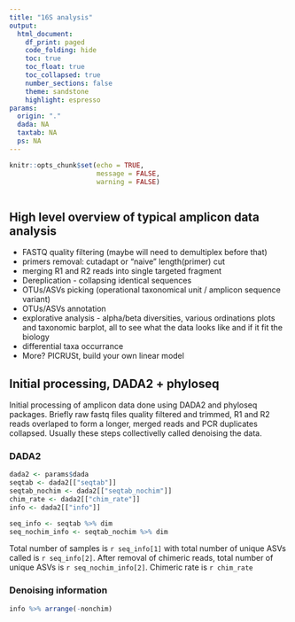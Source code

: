 ```yaml
---
title: "16S analysis"
output:
  html_document:
    df_print: paged
    code_folding: hide
    toc: true
    toc_float: true
    toc_collapsed: true
    number_sections: false
    theme: sandstone
    highlight: espresso
params:
  origin: "."
  dada: NA
  taxtab: NA
  ps: NA
---
```


```r
knitr::opts_chunk$set(echo = TRUE,
                      message = FALSE,
                      warning = FALSE)
```

```r
```

## High level overview of typical amplicon data analysis

- FASTQ quality filtering (maybe will need to demultiplex before that)
- primers removal: cutadapt or "naive" length(primer) cut
- merging R1 and R2 reads into single targeted fragment
- Dereplication - collapsing identical sequences
- OTUs/ASVs picking (operational taxonomical unit / amplicon sequence variant)
- OTUs/ASVs annotation
- explorative analysis - alpha/beta diversities, various ordinations plots and taxonomic barplot, all to see what the data looks like and if it fit the biology
- differential taxa occurrance
- More? PICRUSt, build your own linear model

## Initial processing, DADA2 + phyloseq

Initial processing of amplicon data done using DADA2 and phyloseq packages. Briefly raw fastq files
quality filtered and trimmed, R1 and R2 reads overlaped to form a longer, merged reads and PCR duplicates
collapsed. Usually these steps collectivelly called denoising the data.

### DADA2

```r
dada2 <- params$dada
seqtab <- dada2[["seqtab"]]
seqtab_nochim <- dada2[["seqtab_nochim"]]
chim_rate <- dada2[["chim_rate"]]
info <- dada2[["info"]]

seq_info <- seqtab %>% dim
seq_nochim_info <- seqtab_nochim %>% dim
```

Total number of samples is `r seq_info[1]` with total number of unique ASVs called is `r seq_info[2]`. After removal of chimeric reads, total number of unique ASVs is `r seq_nochim_info[2]`. Chimeric rate is `r chim_rate`

### Denoising information

```r
info %>% arrange(-nonchim)
```


